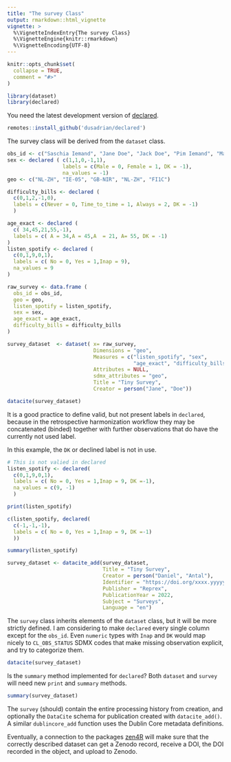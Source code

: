```yaml
---
title: "The survey Class"
output: rmarkdown::html_vignette
vignette: >
  %\VignetteIndexEntry{The survey Class}
  %\VignetteEngine{knitr::rmarkdown}
  %\VignetteEncoding{UTF-8}
---
```


```r
knitr::opts_chunk$set(
  collapse = TRUE,
  comment = "#>"
)
```

```r
library(dataset)
library(declared)
```

You need the latest development version of [declared](https://github.com/dusadrian/declared).

```r
remotes::install_github('dusadrian/declared')
```
The survey class will be derived from the `dataset` class. 

```r
obs_id <- c("Saschia Iemand", "Jane Doe", "Jack Doe", "Pim Iemand", "Matti Virtanen" )
sex <- declared ( c(1,1,0,-1,1), 
                  labels = c(Male = 0, Female = 1, DK = -1), 
                  na_values = -1)
geo <- c("NL-ZH", "IE-05", "GB-NIR", "NL-ZH", "FI1C")
```

```r
difficulty_bills <- declared (
  c(0,1,2,-1,0), 
  labels = c(Never = 0, Time_to_time = 1, Always = 2, DK = -1)
  )

age_exact <- declared (
  c( 34,45,21,55,-1), 
  labels = c( A = 34,A = 45,A  = 21, A= 55, DK = -1)
)
listen_spotify <- declared (
  c(0,1,9,0,1),
  labels = c( No = 0, Yes = 1,Inap = 9), 
  na_values = 9
)
```

```r
raw_survey <- data.frame ( 
  obs_id = obs_id, 
  geo = geo, 
  listen_spotify = listen_spotify,
  sex = sex,
  age_exact = age_exact, 
  difficulty_bills = difficulty_bills
)

survey_dataset  <- dataset( x= raw_survey,
                            Dimensions = "geo", 
                            Measures = c("listen_spotify", "sex",
                                         "age_exact", "difficulty_bills"), 
                            Attributes = NULL, 
                            sdmx_attributes = "geo", 
                            Title = "Tiny Survey", 
                            Creator = person("Jane", "Doe"))
```

```r
datacite(survey_dataset)
```

It is a good practice to define valid, but not present labels in `declared`, because in the retrospective harmonization workflow they may be concatenated (binded) together with further observations that do have the currently not used label. 

In this example, the `DK` or declined label is not in use.

```r
# This is not valied in declared
listen_spotify <- declared(
  c(0,1,9,0,1),
  labels = c( No = 0, Yes = 1,Inap = 9, DK =-1), 
  na_values = c(9, -1)
  )
```



```r
print(listen_spotify)
```


```r
c(listen_spotify, declared(
  c(-1,-1,-1),
  labels = c( No = 0, Yes = 1,Inap = 9, DK =-1)
  ))
```

```r
summary(listen_spotify)
```





```r
survey_dataset <- datacite_add(survey_dataset, 
                               Title = "Tiny Survey", 
                               Creator = person("Daniel", "Antal"), 
                               Identifier = "https://doi.org/xxxx.yyyyy",
                               Publisher = "Reprex", 
                               PublicationYear = 2022, 
                               Subject = "Surveys", 
                               Language = "en")
```

The `survey` class inherits elements of the `dataset` class, but it will be more strictly defined.  I am considering to make  `declared` every single column except for the `obs_id`. Even `numeric` types with `Inap` and `DK` would map nicely to `CL_OBS_STATUS` SDMX codes that make missing observation explicit, and try to categorize them.

```r
datacite(survey_dataset)
```

Is the `summary` method implemented for `declared`? Both `dataset` and `survey` will need new `print` and `summary` methods.

```r
summary(survey_dataset)
```
The `survey` (should) contain the entire processing history from creation, and optionally the `DataCite` schema for publication created with `datacite_add()`.  A similar `dublincore_add` function uses the Dublin Core metadata definitions.

Eventually, a connection to the packages [zen4R](https://github.com/eblondel/zen4R) will make sure that the correctly described dataset can get a Zenodo record, receive a DOI, the DOI recorded in the object, and upload to Zenodo.
